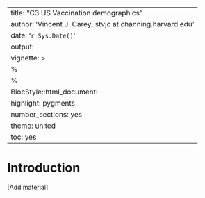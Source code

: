 
---
title: "C3 US Vaccination demographics"
author: 'Vincent J. Carey, stvjc at channing.harvard.edu'
date: '`r Sys.Date()`'
output:
vignette: >
  %\VignetteEngine{knitr::rmarkdown}
  %\VignetteIndexEntry{C3 US Vaccination demographics}
  BiocStyle::html_document:
    highlight: pygments
    number_sections: yes
    theme: united
    toc: yes
---

# Introduction

[Add material]

